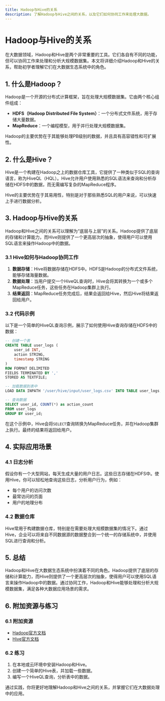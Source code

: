 ```yaml
---
title: Hadoop与Hive的关系
description: 了解Hadoop与Hive之间的关系，以及它们如何协同工作来处理大数据。
---
```


# Hadoop与Hive的关系

在大数据领域，Hadoop和Hive是两个非常重要的工具。它们各自有不同的功能，但可以协同工作来处理和分析大规模数据集。本文将详细介绍Hadoop和Hive的关系，帮助初学者理解它们在大数据生态系统中的角色。

## 1. 什么是Hadoop？

Hadoop是一个开源的分布式计算框架，旨在处理大规模数据集。它由两个核心组件组成：

- **HDFS（Hadoop Distributed File System）**：一个分布式文件系统，用于存储大量数据。
- **MapReduce**：一个编程模型，用于并行处理大规模数据集。

Hadoop的主要优势在于其能够处理PB级别的数据，并且具有高容错性和可扩展性。

## 2. 什么是Hive？

Hive是一个构建在Hadoop之上的数据仓库工具，它提供了一种类似于SQL的查询语言，称为HiveQL（HQL）。Hive允许用户使用熟悉的SQL语法来查询和分析存储在HDFS中的数据，而无需编写复杂的MapReduce程序。

Hive的主要优势在于其易用性，特别是对于那些熟悉SQL的用户来说，可以快速上手进行数据分析。

## 3. Hadoop与Hive的关系

Hadoop和Hive之间的关系可以理解为“底层与上层”的关系。Hadoop提供了底层的存储和计算能力，而Hive则提供了一个更高层次的抽象，使得用户可以使用SQL语言来操作Hadoop中的数据。

### 3.1 Hive如何与Hadoop协同工作

1. **数据存储**：Hive将数据存储在HDFS中。HDFS是Hadoop的分布式文件系统，能够存储海量数据。
2. **数据处理**：当用户提交一个HiveQL查询时，Hive会将其转换为一个或多个MapReduce任务，这些任务在Hadoop集群上执行。
3. **结果返回**：MapReduce任务完成后，结果会返回给Hive，然后Hive将结果返回给用户。

### 3.2 代码示例

以下是一个简单的HiveQL查询示例，展示了如何使用Hive查询存储在HDFS中的数据：

```sql
-- 创建一个表
CREATE TABLE user_logs (
    user_id INT,
    action STRING,
    timestamp STRING
)
ROW FORMAT DELIMITED
FIELDS TERMINATED BY ','
STORED AS TEXTFILE;

-- 加载数据到表中
LOAD DATA INPATH '/user/hive/input/user_logs.csv' INTO TABLE user_logs;

-- 查询数据
SELECT user_id, COUNT(*) as action_count
FROM user_logs
GROUP BY user_id;
```

在这个示例中，Hive会将`SELECT`查询转换为MapReduce任务，并在Hadoop集群上执行。最终的结果将返回给用户。

## 4. 实际应用场景

### 4.1 日志分析

假设你有一个大型网站，每天生成大量的用户日志。这些日志存储在HDFS中。使用Hive，你可以轻松地查询这些日志，分析用户行为，例如：

- 每个用户的访问次数
- 最常访问的页面
- 用户的地理分布

### 4.2 数据仓库

Hive常用于构建数据仓库，特别是在需要处理大规模数据集的情况下。通过Hive，企业可以将来自不同数据源的数据整合到一个统一的存储系统中，并使用SQL进行查询和分析。

## 5. 总结

Hadoop和Hive在大数据生态系统中扮演着不同的角色。Hadoop提供了底层的存储和计算能力，而Hive则提供了一个更高层次的抽象，使得用户可以使用SQL语言来操作Hadoop中的数据。通过协同工作，Hadoop和Hive能够处理和分析大规模数据集，满足各种大数据应用场景的需求。

## 6. 附加资源与练习

### 6.1 附加资源

- [Hadoop官方文档](https://hadoop.apache.org/docs/current/)
- [Hive官方文档](https://cwiki.apache.org/confluence/display/Hive/Home)

### 6.2 练习

1. 在本地或云环境中安装Hadoop和Hive。
2. 创建一个简单的Hive表，并加载一些数据。
3. 编写一个HiveQL查询，分析表中的数据。

通过实践，你将更好地理解Hadoop和Hive之间的关系，并掌握它们在大数据处理中的应用。